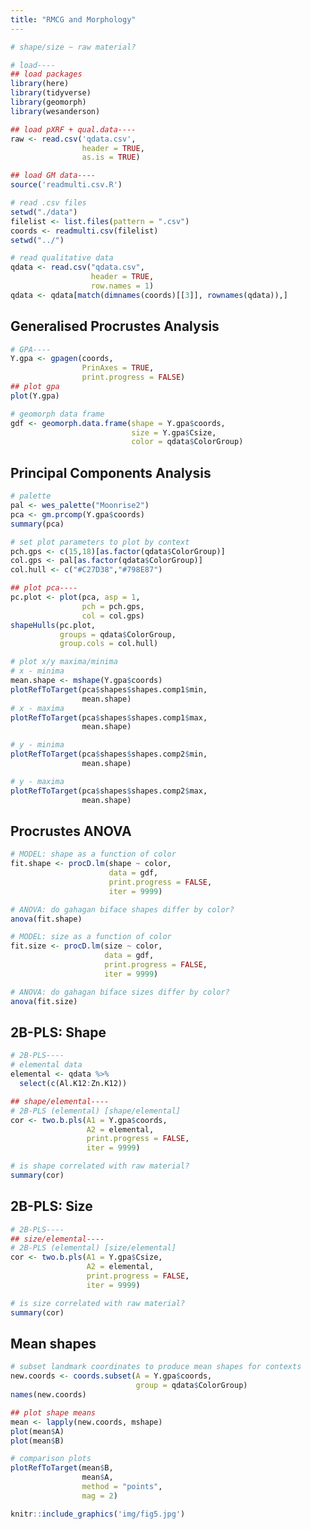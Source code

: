 ```yaml
---
title: "RMCG and Morphology"
---
```


```r
# shape/size ~ raw material?

# load----
## load packages
library(here)
library(tidyverse)
library(geomorph)
library(wesanderson)

## load pXRF + qual.data----
raw <- read.csv('qdata.csv',
                header = TRUE,
                as.is = TRUE)

## load GM data----
source('readmulti.csv.R')

# read .csv files
setwd("./data")
filelist <- list.files(pattern = ".csv")
coords <- readmulti.csv(filelist)
setwd("../")

# read qualitative data
qdata <- read.csv("qdata.csv", 
                  header = TRUE, 
                  row.names = 1)
qdata <- qdata[match(dimnames(coords)[[3]], rownames(qdata)),]
```

## Generalised Procrustes Analysis

```r
# GPA----
Y.gpa <- gpagen(coords,
                PrinAxes = TRUE,
                print.progress = FALSE)
## plot gpa
plot(Y.gpa)

# geomorph data frame
gdf <- geomorph.data.frame(shape = Y.gpa$coords,
                           size = Y.gpa$Csize,
                           color = qdata$ColorGroup) 
```

## Principal Components Analysis

```r
# palette
pal <- wes_palette("Moonrise2")
pca <- gm.prcomp(Y.gpa$coords)
summary(pca)

# set plot parameters to plot by context
pch.gps <- c(15,18)[as.factor(qdata$ColorGroup)]
col.gps <- pal[as.factor(qdata$ColorGroup)]
col.hull <- c("#C27D38","#798E87")

## plot pca----
pc.plot <- plot(pca, asp = 1,
                pch = pch.gps,
                col = col.gps)
shapeHulls(pc.plot,
           groups = qdata$ColorGroup,
           group.cols = col.hull)

# plot x/y maxima/minima
# x - minima
mean.shape <- mshape(Y.gpa$coords)
plotRefToTarget(pca$shapes$shapes.comp1$min, 
                mean.shape)
# x - maxima
plotRefToTarget(pca$shapes$shapes.comp1$max, 
                mean.shape)

# y - minima
plotRefToTarget(pca$shapes$shapes.comp2$min, 
                mean.shape)

# y - maxima
plotRefToTarget(pca$shapes$shapes.comp2$max, 
                mean.shape)
```

## Procrustes ANOVA

```r
# MODEL: shape as a function of color
fit.shape <- procD.lm(shape ~ color,
                      data = gdf,
                      print.progress = FALSE,
                      iter = 9999)

# ANOVA: do gahagan biface shapes differ by color?
anova(fit.shape)

# MODEL: size as a function of color
fit.size <- procD.lm(size ~ color,
                     data = gdf,
                     print.progress = FALSE,
                     iter = 9999)

# ANOVA: do gahagan biface sizes differ by color?
anova(fit.size)
```

## 2B-PLS: Shape

```r
# 2B-PLS----
# elemental data
elemental <- qdata %>%
  select(c(Al.K12:Zn.K12))

## shape/elemental----
# 2B-PLS (elemental) [shape/elemental]
cor <- two.b.pls(A1 = Y.gpa$coords,
                 A2 = elemental,
                 print.progress = FALSE,
                 iter = 9999)

# is shape correlated with raw material?
summary(cor)
```

## 2B-PLS: Size

```r
# 2B-PLS----
## size/elemental----
# 2B-PLS (elemental) [size/elemental]
cor <- two.b.pls(A1 = Y.gpa$Csize,
                 A2 = elemental,
                 print.progress = FALSE,
                 iter = 9999)

# is size correlated with raw material?
summary(cor)
```

## Mean shapes

```r
# subset landmark coordinates to produce mean shapes for contexts
new.coords <- coords.subset(A = Y.gpa$coords,
                            group = qdata$ColorGroup)
names(new.coords)

## plot shape means
mean <- lapply(new.coords, mshape)
plot(mean$A)
plot(mean$B)

# comparison plots
plotRefToTarget(mean$B,
                mean$A, 
                method = "points",
                mag = 2)

knitr::include_graphics('img/fig5.jpg')
```
